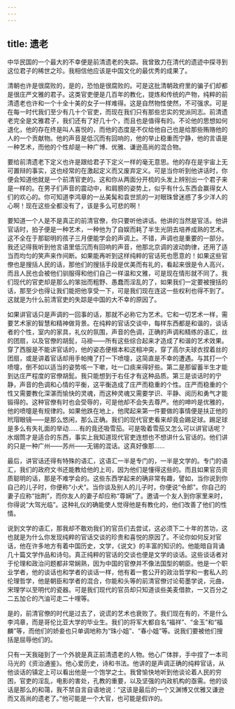 ```yaml
---
---
---
```

title: 遗老
---




中华民国的一个最大的不幸便是前清遗老的失踪。我曾致力在清代的遗迹中探寻到这位君子的稀世之珍。我相信他应该是中国文化的最优秀的成果了。

清朝也许是很腐败的，是的，恐怕是很腐败的。可是这批清朝政府里的骗子们却都是很庄严文雅的君子。这类官吏便是几百年的教化，提炼和传统的产物，纯粹的前清遗老也许和一个十全十美的女子一样难得。这是自然物性使然，不可强求。可是在每一时代我们至少有几十个官吏，而现在我们只有那些忠实的党派同志。前清遗老完全是文雅君子，我们还有了好几十个，而且也是值得有的。不论他的思想如何退化，他的存在终是叫人喜悦的，而他的态度是不仅给他自己也是给那些贿赂他的人的一个贡献物。他的声音是低沉而有回响的，他的举止稳重而宁静，他的言语是一种艺术，而他的个性却是一种广博、优雅、谦逊高尚的混合物。

要给前清遗老下定义也许是跟给君子下定义一样的毫无意思。他的存在是宇宙上无可置辩的事实，这也经常的在激起定义而又废弃定义。可是当你听到他讲话时，你便会知道他就是一个前清官吏的。这和你从两面分开梳的头发上辨别出一个君子来是一样的。在男子们声音的震动中，和肩膀的姿势上，似乎有什么东西会赢得女人们的欢心的。你可知道李鸿章的一丛美髯和袁世凯的一对眼珠曾迷惑了多少洋人的心啊！现在这些全都没有了，该是多么可悲的啊！

要知道一个人是不是真正的前清官僚，你只要听他讲话。他讲的当然是官活。他讲官话时，拍子便是一种艺术，一种他为了自娱而耗了半生光阴去培养成熟的艺术。这不全在于那聪明的孩子三月便能学会的声调上。不错，声调也是重要的一部分。我还记得我听到他言语里低沉而有回响的声音，他那北京调的波动韵律，还用了适当而均匀的笑声来作间断。如果能再听到这样纯粹的官话死也愿意的！如果这些官僚也是搜括人民的话，那他们的搜括手段是优美而有礼的，看起来很是令人高兴，而且人民也会被他们驯服得和他们自己一样温和文雅，可是现在情形就不同了。我们现代的官吏却是那么的笨拙而粗野、愚蠢而淫乱的了，如果我们一定要被搜括的话，那至少也得让我们能把他享受一下，可是我们现在连这一些权利也得不到了。这就是为什么前清官吏的失踪是中国的大不幸的原因了。

如果讲官话只是声调的一回事的话，那就不必称它为艺术。它和一切艺术一样，需要艺术家的智慧和精神做背景。在纯粹的官话交谈中，每样东西都是和谐的，谈话者的个性，室内的家具，礼仪的氛围，声音的色调，正确的声调和精练的语汇，丝的团扇，以及官僚的胡髭，马褂——所有这些综合起来才造成了和谐的艺术效果。穿了西服是不能讲官话的，他的姿态便根本和这相冲突，穿了高尔夫球衣捏着丝的团扇，或是讲着官话却用手帕掩了打一下喷嚏，这简直是不幸的遭遇。与其打一个喷嚏，倒不如以适当的姿势咳一下嗽，吐一口痰来得好些。第二是那留蓄半生才能到达庄严程度的官僚胡髭。我只能想到于右任才有这种品质。第三是谈话时的宁静，声音的色调和心情的平衡，这平衡造成了庄严而稳重的个性。庄严而稳重的个性又需要教化深湛而愉快的灵魂，而这种灵魂又需要学识、平静、阅历和勇气才能锻得的。这种官僚有时也会受辱的，可是他却不会失去尊严。他的呻吟是优雅的，他的喷嚏是有规律的。如果他跌在地上，他爬起来第一件要做的事情便是扶正他的玳瑁眼镜——是那么悠闲，那么正确。我们的现代官吏看来却竟会踢足球。踢足球是多么有失礼面的举动……有的竟还吸雪茄。可是吸着雪茄又怎么可以讲官话呢？水烟筒才是适合的东西，事实上我知道现代官吏连想也不想讲什么官话的。他们讲的只是一种广州——苏州——无锡的混话。这真好像那……

最后，讲官话还得有特殊的语汇，这语汇一半是专门的，一半是文学的。专门的语汇，我们的政府文书还能教给他的上司，因为他们是懂得这些的。而且如果官员资质聪明的话，那是不难学会的。这些东西学起来的确非常有趣，譬如，当你说到你自己的儿子时，你便称“小犬”。当你谈及别人的儿子时，你便说“令郎”。你自己的妻子应称“拙荆”，而你友人的妻子却应称“尊娴”了。邀请一个友人到你家里来时，你得说“大驾光临”。这种礼仪的确能使人觉得他是有教化的，他们改善了他们的性情。

说到文学的语汇，那我却不敢劝我们的官员们去尝试，这必须下二十年的苦功，这也就是为什么你发现纯粹的官话交谈的珍贵和喜悦的原因了。不论你如何反对官话，他在许多地方有着中国历史，文学，《说文》的丰富的知识的。他能暗自背诵几十篇文学作品和诗句。真正纯粹的官话的交谈也便是文学的谈话。这些谈话者对于伦理和政治问题都非常娴熟，因为中国的官僚并不像法国型的朝臣。他是一个职业学者，他的谈话也和学者的谈话一样，他有着一套公开的政治哲学和一套私人的伦理哲学，他是朝臣和学者的混合，你能和头等的前清官僚讨论荀墨学说，元曲，宋理学以至明代的瓷器。可是我们现代的官员却只知道谈些美麦借款，一又百分之二五加仑的汽油可走二十哩等。

是的，前清官僚的时代是过去了，说谎的艺术也衰败了。我们现在有的，不是什么李鸿章，而是哥伦比亚大学的毕业生。我们的将军大都自名“福祥”、“金玉”和“福麟”等，而他们的娇妾也只单调地称为“珠小姐”、“春小姐”等。说我们要被他们搜括是屈辱他们的。

只有一天我碰到了一个外貌是真正前清遗老的人物。他心广体胖，手中捏了一本司马光的《资治通鉴》。他心爱历史，诗和书法。他讲的是声调正确的纯粹官话，从他谈话的镇定上可以看出他是一个饱学之士。我曾愉快地听到他谈论着人民的穷困，官吏的淫乱，电影的害处，孔教的重要，以及坚强的内政机构的亟需。他的谈话是那么的和蔼，我不禁自言自语地说：“这该是最后的一个又渊博又优雅又谦逊而又高尚的遗老了。”他可能是一个大官，也可能是假诈的。